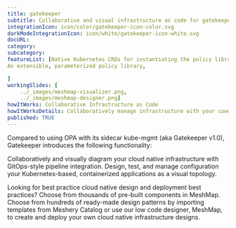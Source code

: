---title: gatekeeper  subtitle: Collaborative and visual infrastructure as code for gatekeeperintegrationIcon: icon/color/gatekeeper-icon-color.svgdarkModeIntegrationIcon: icon/white/gatekeeper-icon-white.svgdocURL: category: subcategory: featureList: [Native Kubernetes CRDs for instantiating the policy library (aka "constraints"),An extensible, parameterized policy library,]workingSlides: [    ../_images/meshmap-visualizer.png,    ../_images/meshmap-designer.png]howItWorks: Collaborative Infrastructure as CodehowItWorksDetails: Collaboratively manage infrastructure with your coworkers synchronously sharing the same designs.published: TRUE---<p>    Compared to using OPA with its sidecar kube-mgmt (aka Gatekeeper v1.0), Gatekeeper introduces the following functionality:</p><p>    Collaboratively and visually diagram your cloud native infrastructure with GitOps-style pipeline integration. Design, test, and manage configuration your Kubernetes-based, containerized applications as a visual topology.</p><p>    Looking for best practice cloud native design and deployment best practices? Choose from thousands of pre-built components in MeshMap. Choose from hundreds of ready-made design patterns by importing templates from Meshery Catalog or use our low code designer, MeshMap, to create and deploy your own cloud native infrastructure designs.</p>